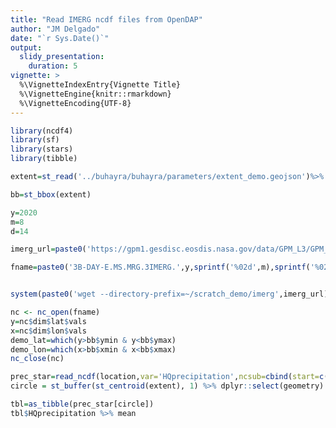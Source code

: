 ```yaml
---
title: "Read IMERG ncdf files from OpenDAP"
author: "JM Delgado"
date: "`r Sys.Date()`"
output:
  slidy_presentation:
    duration: 5    
vignette: >
  %\VignetteIndexEntry{Vignette Title}
  %\VignetteEngine{knitr::rmarkdown}
  %\VignetteEncoding{UTF-8}
---
```


```r
library(ncdf4)
library(sf)
library(stars)
library(tibble)

extent=st_read('../buhayra/buhayra/parameters/extent_demo.geojson')%>% st_buffer(0.1)

bb=st_bbox(extent)

y=2020
m=8
d=14

imerg_url=paste0('https://gpm1.gesdisc.eosdis.nasa.gov/data/GPM_L3/GPM_3IMERGDE.06/',y,'/',sprintf('%02d',m),'/3B-DAY-E.MS.MRG.3IMERG.',y,sprintf('%02d',m),sprintf('%02d',d),'-S000000-E235959.V06.nc4')

fname=paste0('3B-DAY-E.MS.MRG.3IMERG.',y,sprintf('%02d',m),sprintf('%02d',d),'-S000000-E235959.V06.nc4')


system(paste0('wget --directory-prefix=~/scratch_demo/imerg',imerg_url))

nc <- nc_open(fname)
y=nc$dim$lat$vals
x=nc$dim$lon$vals
demo_lat=which(y>bb$ymin & y<bb$ymax)
demo_lon=which(x>bb$xmin & x<bb$xmax)
nc_close(nc)

prec_star=read_ncdf(location,var='HQprecipitation',ncsub=cbind(start=c(demo_lon[1],demo_lat[1],1),count=c(length(demo_lon),length(demo_lat),1)))
circle = st_buffer(st_centroid(extent), 1) %>% dplyr::select(geometry) %>% .[[1]]

tbl=as_tibble(prec_star[circle])
tbl$HQprecipitation %>% mean

```

